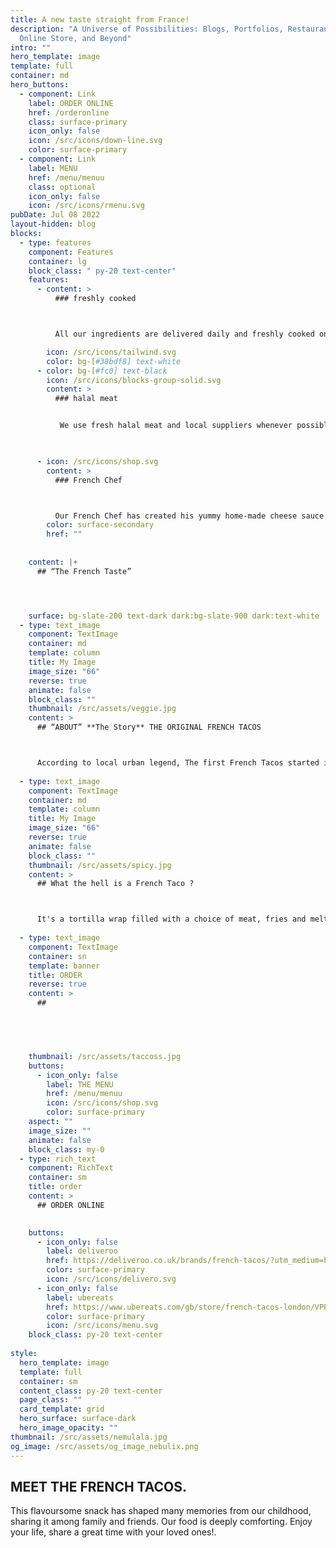 ```yaml
---
title: A new taste straight from France!
description: "A Universe of Possibilities: Blogs, Portfolios, Restaurant Menus,
  Online Store, and Beyond"
intro: ""
hero_template: image
template: full
container: md
hero_buttons:
  - component: Link
    label: ORDER ONLINE
    href: /orderonline
    class: surface-primary
    icon_only: false
    icon: /src/icons/down-line.svg
    color: surface-primary
  - component: Link
    label: MENU
    href: /menu/menuu
    class: optional
    icon_only: false
    icon: /src/icons/rmenu.svg
pubDate: Jul 08 2022
layout-hidden: blog
blocks:
  - type: features
    component: Features
    container: lg
    block_class: " py-20 text-center"
    features:
      - content: >
          ### freshly cooked



          All our ingredients are delivered daily and freshly cooked on the premises.

        icon: /src/icons/tailwind.svg
        color: bg-[#38bdf8] text-white
      - color: bg-[#fc0] text-black
        icon: /src/icons/blocks-group-solid.svg
        content: >
          ### halal meat


           We use fresh halal meat and local suppliers whenever possible.


          
      - icon: /src/icons/shop.svg 
        content: >
          ### French Chef



          Our French Chef has created his yummy home-made cheese sauce which goes in every single French Taco!.
        color: surface-secondary
        href: ""
     
     
    content: |+
      ## “The French Taste”




    surface: bg-slate-200 text-dark dark:bg-slate-900 dark:text-white
  - type: text_image
    component: TextImage
    container: md
    template: column
    title: My Image
    image_size: "66"
    reverse: true
    animate: false
    block_class: ""
    thumbnail: /src/assets/veggie.jpg
    content: >
      ## “ABOUT” **The Story** THE ORIGINAL FRENCH TACOS



      According to local urban legend, The first French Tacos started in the mid-2000s in Vaux-en-Velin and quickly became popular in the area. In France, the French Tacos is growing rapidly and is now one of the favourite fast food..
  
  - type: text_image
    component: TextImage
    container: md
    template: column
    title: My Image
    image_size: "66"
    reverse: true
    animate: false
    block_class: ""
    thumbnail: /src/assets/spicy.jpg
    content: >
      ## What the hell is a French Taco ? 



      It's a tortilla wrap filled with a choice of meat, fries and melting cheese sauce. All carefully wrapped up and toasted. The end result is the best comfort food you'll ever taste, a warm and tasty mix of crispiness and melting flavours..
  
  - type: text_image
    component: TextImage
    container: sn
    template: banner
    title: ORDER
    reverse: true
    content: >
      ## 




      
    thumbnail: /src/assets/taccoss.jpg
    buttons:
      - icon_only: false
        label: THE MENU
        href: /menu/menuu
        icon: /src/icons/shop.svg
        color: surface-primary
    aspect: ""
    image_size: ""
    animate: false
    block_class: my-0
  - type: rich_text
    component: RichText
    container: sm
    title: order
    content: >
      ## ORDER ONLINE

   
    buttons:
      - icon_only: false
        label: deliveroo
        href: https://deliveroo.co.uk/brands/french-tacos/?utm_medium=backlink&utm_source=%20french-tacos&utm_campaign=webreferral
        color: surface-primary
        icon: /src/icons/delivero.svg
      - icon_only: false
        label: ubereats
        href: https://www.ubereats.com/gb/store/french-tacos-london/VPEZBuHBTbeENPFyiMttvQ
        color: surface-primary
        icon: /src/icons/menu.svg
    block_class: py-20 text-center
  
style:
  hero_template: image
  template: full
  container: sm
  content_class: py-20 text-center
  page_class: ""
  card_template: grid
  hero_surface: surface-dark
  hero_image_opacity: ""
thumbnail: /src/assets/nemulala.jpg
og_image: /src/assets/og_image_nebulix.png
---
```


## MEET THE FRENCH TACOS.

This flavoursome snack has shaped many memories from our childhood, sharing it among family and friends. Our food is deeply comforting. Enjoy your life, share a great time with your loved ones!.
